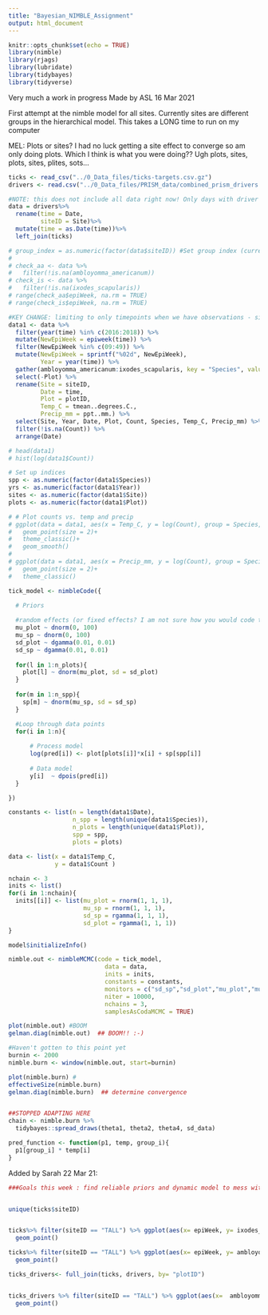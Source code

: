 ```yaml
---
title: "Bayesian_NIMBLE_Assignment"
output: html_document
---
```


```r
knitr::opts_chunk$set(echo = TRUE)
library(nimble)
library(rjags)
library(lubridate)
library(tidybayes)
library(tidyverse)
```
Very much a work in progress
Made by ASL 16 Mar 2021

First attempt at the nimble model for all sites. Currently sites are different groups in the hierarchical model. This takes a LONG time to run on my computer

MEL: Plots or sites? I had no luck getting a site effect to converge so am only doing plots. Which I think is what you were doing?? Ugh plots, sites, plots, sites, plites, sots...
```r
ticks <- read_csv("../0_Data_files/ticks-targets.csv.gz")
drivers <- read.csv("../0_Data_files/PRISM_data/combined_prism_drivers.csv")

#NOTE: this does not include all data right now! Only days with driver data available
data = drivers%>%
  rename(time = Date,
         siteID = Site)%>%
  mutate(time = as.Date(time))%>%
  left_join(ticks)

# group_index = as.numeric(factor(data$siteID)) #Set group index (currently by site)
# 
# check_aa <- data %>%
#   filter(!is.na(ambloyomma_americanum))
# check_is <- data %>%
#   filter(!is.na(ixodes_scapularis))
# range(check_aa$epiWeek, na.rm = TRUE)
# range(check_is$epiWeek, na.rm = TRUE)

#KEY CHANGE: limiting to only timepoints when we have observations - since we are not currently using state-space anyway, no need to include NA observations at this time, and it facilitates convergence
data1 <- data %>%
  filter(year(time) %in% c(2016:2018)) %>%
  mutate(NewEpiWeek = epiweek(time)) %>%
  filter(NewEpiWeek %in% c(09:49)) %>%
  mutate(NewEpiWeek = sprintf("%02d", NewEpiWeek),
         Year = year(time)) %>%
  gather(ambloyomma_americanum:ixodes_scapularis, key = "Species", value = "Count") %>%
  select(-Plot) %>%
  rename(Site = siteID,
         Date = time,
         Plot = plotID,
         Temp_C = tmean..degrees.C.,
         Precip_mm = ppt..mm.) %>%
  select(Site, Year, Date, Plot, Count, Species, Temp_C, Precip_mm) %>%
  filter(!is.na(Count)) %>%
  arrange(Date)

# head(data1)
# hist(log(data1$Count))

# Set up indices
spp <- as.numeric(factor(data1$Species))
yrs <- as.numeric(factor(data1$Year))
sites <- as.numeric(factor(data1$Site))
plots <- as.numeric(factor(data1$Plot))

# # Plot counts vs. temp and precip
# ggplot(data = data1, aes(x = Temp_C, y = log(Count), group = Species, color = Species))+
#   geom_point(size = 2)+
#   theme_classic()+
#   geom_smooth()
# 
# ggplot(data = data1, aes(x = Precip_mm, y = log(Count), group = Species, color = Species))+
#   geom_point(size = 2)+
#   theme_classic()

```

```r
tick_model <- nimbleCode({

  # Priors
  
  #random effects (or fixed effects? I am not sure how you would code that up differently)
  mu_plot ~ dnorm(0, 100)
  mu_sp ~ dnorm(0, 100)
  sd_plot ~ dgamma(0.01, 0.01)
  sd_sp ~ dgamma(0.01, 0.01)
  
  for(l in 1:n_plots){
    plot[l] ~ dnorm(mu_plot, sd = sd_plot)
  }
  
  for(m in 1:n_spp){ 
    sp[m] ~ dnorm(mu_sp, sd = sd_sp)
  }

  #Loop through data points
  for(i in 1:n){
    
      # Process model
      log(pred[i]) <- plot[plots[i]]*x[i] + sp[spp[i]]  
      
      # Data model
      y[i]  ~ dpois(pred[i])
  }

})

constants <- list(n = length(data1$Date),
                  n_spp = length(unique(data1$Species)),
                  n_plots = length(unique(data1$Plot)),
                  spp = spp,
                  plots = plots)

data <- list(x = data1$Temp_C,
             y = data1$Count )

nchain <- 3
inits <- list()
for(i in 1:nchain){
  inits[[i]] <- list(mu_plot = rnorm(1, 1, 1),
                     mu_sp = rnorm(1, 1, 1),
                     sd_sp = rgamma(1, 1, 1),
                     sd_plot = rgamma(1, 1, 1))
}

model$initializeInfo()

nimble.out <- nimbleMCMC(code = tick_model,
                           data = data,
                           inits = inits,
                           constants = constants,
                           monitors = c("sd_sp","sd_plot","mu_plot","mu_sp"),
                           niter = 10000,
                           nchains = 3,
                           samplesAsCodaMCMC = TRUE)

plot(nimble.out) #BOOM
gelman.diag(nimble.out)  ## BOOM!! :-)

#Haven't gotten to this point yet
burnin <- 2000                               
nimble.burn <- window(nimble.out, start=burnin)

plot(nimble.burn) #
effectiveSize(nimble.burn)
gelman.diag(nimble.burn)  ## determine convergence


##STOPPED ADAPTING HERE
chain <- nimble.burn %>%
  tidybayes::spread_draws(theta1, theta2, theta4, sd_data)

pred_function <- function(p1, temp, group_i){
  p1[group_i] * temp[i]
}
```



Added by Sarah 22 Mar 21:
```r
###Goals this week : find reliable priors and dynamic model to mess with in the nimble framework. You gotta represent a couple of different sites with different populations. Historically some of the sites have had zero count and some have had a far number. Try to figure out 


unique(ticks$siteID)


ticks%>% filter(siteID == "TALL") %>% ggplot(aes(x= epiWeek, y= ixodes_scapularis, color= plotID))+
  geom_point()

ticks%>% filter(siteID == "TALL") %>% ggplot(aes(x= epiWeek, y= ambloyomma_americanum, color= plotID))+
  geom_point()

ticks_drivers<- full_join(ticks, drivers, by= "plotID")


ticks_drivers %>% filter(siteID == "TALL") %>% ggplot(aes(x=  ambloyomma_americanum, y= tmean..degrees.C., color= plotID))+
  geom_point()

```

